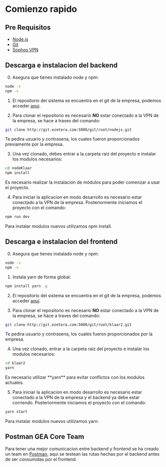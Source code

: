 
# Comienzo rapido

## Pre Requisitos

- [Node.js](https://nodejs.org/es/)
- [Git](https://git-scm.com/)
- [Sophos VPN](https://201.161.7.10:4443/userportal/webpages/myaccount/login.jsp)

## Descarga e instalacion del backend

0. Asegura que tienes instalado node y npm:

```bash
node -v
npm -v
```

1. El repositorio del sistema se encuentra en el git de la empresa, podemos
   acceder <a href="http://git.ezetera.com:5000/root/nodejs">aqui</a>.

2. Para clonar el repositorio es necesario **NO** estar conectado a la VPN de la empresa, se hace a traves del comando:

```bash
git clone http://git.ezetera.com:5000/git/root/nodejs.git
```

Te pedira usuario y contrasena, los cuales fueron proporcionados previamente por la empresa.

3. Una vez clonado, debes entrar a la carpeta raiz del proyecto e instalar los modulos necesarios:

```bash
cd nodeKlaar
npm install
```

<Callout emoji="⚠">
  Es necesario realizar la instalación de módulos para poder comenzar a usar el proyecto.
</Callout>

4. Para iniciar la aplicacion en modo desarrollo es necesario estar conectado a la VPN de la empresa. Posteriormente iniciamos el proyecto con el comando:

```bash
npm run dev
```

<Callout emoji="⚠">Para instalar modulos nuevos utilizamos npm install.</Callout>

## Descarga e instalacion del frontend

0. Asegura que tienes instalado node y npm:

```bash
node -v
npm -v
```

1. Instala yarn de forma global:

```bash
npm install yarn -g
```

2. El repositorio del sistema se encuentra en el git de la empresa, podemos
   acceder <a href="http://git.ezetera.com:5000/root/klaar2">aqui</a>.

3. Para clonar el repositorio es necesario **NO** estar conectado a la VPN de la empresa, se hace a traves del comando:

```bash
git clone http://git.ezetera.com:5000/git/root/klaar2.git
```

Te pedira usuario y contrasena, los cuales fueron proporcionados por la empresa.

4. Una vez clonado, entrar a la carpeta raiz del proyecto e instalar los modulos necesarios:

```bash
cd klaar2
yarn
```

<Callout emoji="⚠">
  Es necesario utilizar **yarn** para evitar conflictos con los modulos
  actuales.
</Callout>

5. Para iniciar la aplicacion en modo desarrollo es necesario estar conectado a la VPN de la empresa y el backend ya debe estar corriendo. Posteriormente iniciamos el proyecto con el comando:

```bash
yarn start
```

<Callout emoji="⚠">Para instalar modulos nuevos utilizamos yarn.</Callout>

## Postman GEA Core Team

Para tener una mejor comunicacion entre backend y frontend se ha creado un team en [Postman](https://app.getpostman.com/join-team?invite_code=ebafef804c8c1c150cd3b07556c84b49), aqui se testean las rutas hechas por el backend antes de ser consumidas por el frontend.

